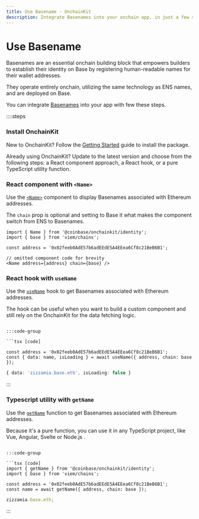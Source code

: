 ```yaml
---
title: Use Basename · OnchainKit
description: Integrate Basenames into your onchain app, in just a few steps.
---
```


# Use Basename

Basenames are an essential onchain building block that empowers builders to establish their identity on Base by registering human-readable names for their wallet addresses.

They operate entirely onchain, utilizing the same technology as ENS names, and are deployed on Base. 

You can integrate [Basenames](https://www.base.org/names) into your app with few these steps.

::::steps

### Install OnchainKit

New to OnchainKit? Follow the [Getting Started](/getting-started) guide to install the package.

Already using OnchainKit? Update to the latest version and choose from the following steps: a React component approach, a React hook, or a pure TypeScript utility function.

### React component with `<Name>`

Use the [`<Name>`](/identity/name) component to display Basenames associated with Ethereum addresses.

The `chain` prop is optional and setting to Base it what makes the component switch from ENS to Basenames.

```tsx
import { Name } from '@coinbase/onchainkit/identity';
import { base } from 'viem/chains';

const address = '0x02feeb0AdE57b6adEEdE5A4EEea6Cf8c21BeB6B1';

// omitted component code for brevity
<Name address={address} chain={base} />
```

<App>
  <Name address="0x02feeb0AdE57b6adEEdE5A4EEea6Cf8c21BeB6B1" chain={base}/>
</App>

### React hook with `useName`

Use the [`useName`](/identity/use-name) hook to get Basenames associated with Ethereum addresses.

The hook can be useful when you want to build a custom component and still rely on the OnchainKit for the data fetching logic.

```tsx

:::code-group

```tsx [code]

const address = '0x02feeb0AdE57b6adEEdE5A4EEea6Cf8c21BeB6B1';
const { data: name, isLoading } = await useName({ address, chain: base });
```

```ts [return value]
{ data: 'zizzamia.base.eth', isLoading: false }
```

:::

### Typescript utility with `getName`

Use the [`getName`](/identity/get-name) function to get Basenames associated with Ethereum addresses.

Because it's a pure function, you can use it in any TypeScript project, like Vue, Angular, Svelte or Node.js .

```tsx

:::code-group

```tsx [code]
import { getName } from '@coinbase/onchainkit/identity';
import { base } from 'viem/chains';

const address = '0x02feeb0AdE57b6adEEdE5A4EEea6Cf8c21BeB6B1';
const name = await getName({ address, chain: base });
```

```ts [return value]
zizzamia.base.eth;
```

:::
